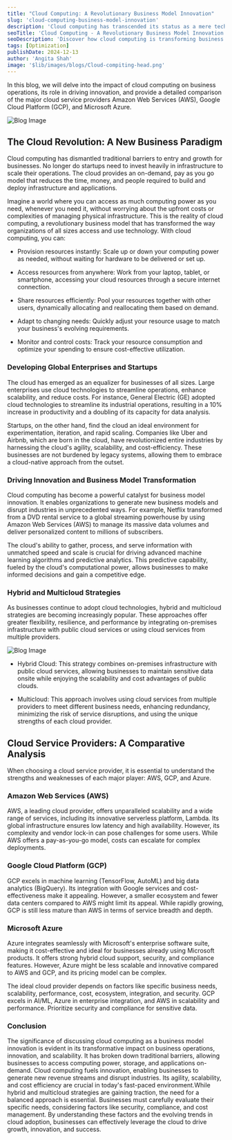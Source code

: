 ```yaml
---
title: "Cloud Computing: A Revolutionary Business Model Innovation"
slug: 'cloud-computing-business-model-innovation'
description: 'Cloud computing has transcended its status as a mere technological advancement to become a transformative business model innovation. This shift has fundamentally reshaped the way businesses operate, innovate, and scale, offering unparalleled agility, scalability, and cost efficiency.'
seoTitle: 'Cloud Computing - A Revolutionary Business Model Innovation'
seoDescription: 'Discover how cloud computing is transforming business operations, innovation, and scalability. Learn about its impact on startups and enterprises, hybrid and multicloud strategies, and a comparative analysis of AWS, GCP, and Azure.'
tags: [Optimization]
publishDate: 2024-12-13
author: 'Angita Shah'
image: '$lib/images/blogs/Cloud-compiting-head.png'
---
```



<div class="blog-details">
<p>In this blog, we will delve into the impact of cloud computing on business operations, its role in driving innovation, and provide a detailed comparison of the major cloud service providers Amazon Web Services (AWS), Google Cloud Platform (GCP), and Microsoft Azure.</p>
<p></p>
<Image
    src={CloudComputingBody1}
    alt="Blog Image"
    class="w-auto py-20"
    />
<h2>The Cloud Revolution: A New Business Paradigm</h2>
<p>Cloud computing has dismantled traditional barriers to entry and growth for businesses. No longer do startups need to invest heavily in infrastructure to scale their operations. The cloud provides an on-demand, pay as you go model that reduces the time, money, and people required to build and deploy infrastructure and applications.</p>
<p>Imagine a world where you can access as much computing power as you need, whenever you need it, without worrying about the upfront costs or complexities of managing physical infrastructure. This is the reality of cloud computing, a revolutionary business model that has transformed the way organizations of all sizes access and use technology. With cloud computing, you can:</p>

<ul>
<li>
<p>Provision resources instantly: Scale up or down your computing power as needed, without waiting for hardware to be delivered or set up.</p>
</li>
<li>
<p>Access resources from anywhere: Work from your laptop, tablet, or smartphone, accessing your cloud resources through a secure internet connection.</p>
</li>
<li>
<p>Share resources efficiently: Pool your resources together with other users, dynamically allocating and reallocating them based on demand.</p>
</li>
<li>
<p>Adapt to changing needs: Quickly adjust your resource usage to match your business's evolving requirements.</p>
</li>
<li>
<p>Monitor and control costs: Track your resource consumption and optimize your spending to ensure cost-effective utilization.</p>
</li>
</ul>
<h3>Developing Global Enterprises and Startups</h3>
<p>The cloud has emerged as an equalizer for businesses of all sizes. Large enterprises use cloud technologies to streamline operations, enhance scalability, and reduce costs. For instance, General Electric (GE) adopted cloud technologies to streamline its industrial operations, resulting in a 10% increase in productivity and a doubling of its capacity for data analysis.</p>
<p>Startups, on the other hand, find the cloud an ideal environment for experimentation, iteration, and rapid scaling. Companies like Uber and Airbnb, which are born in the cloud, have revolutionized entire industries by harnessing the cloud's agility, scalability, and cost-efficiency. These businesses are not burdened by legacy systems, allowing them to embrace a cloud-native approach from the outset.</p>
<h3>Driving Innovation and Business Model Transformation</h3>
<p>Cloud computing has become a powerful catalyst for business model innovation. It enables organizations to generate new business models and disrupt industries in unprecedented ways. For example, Netflix transformed from a DVD rental service to a global streaming powerhouse by using Amazon Web Services (AWS) to manage its massive data volumes and deliver personalized content to millions of subscribers.</p>
<p>The cloud's ability to gather, process, and serve information with unmatched speed and scale is crucial for driving advanced machine learning algorithms and predictive analytics. This predictive capability, fueled by the cloud's computational power, allows businesses to make informed decisions and gain a competitive edge.</p>
<h3>Hybrid and Multicloud Strategies</h3>
<p>As businesses continue to adopt cloud technologies, hybrid and multicloud strategies are becoming increasingly popular. These approaches offer greater flexibility, resilience, and performance by integrating on-premises infrastructure with public cloud services or using cloud services from multiple providers.</p>
<Image
    src={CloudComputingBody2}
    alt="Blog Image"
    class="w-auto py-20"
    />
<ul>
<li>
<p>Hybrid Cloud: This strategy combines on-premises infrastructure with public cloud services, allowing businesses to maintain sensitive data onsite while enjoying the scalability and cost advantages of public clouds.</p>
</li>
<li>
<p>Multicloud: This approach involves using cloud services from multiple providers to meet different business needs, enhancing redundancy, minimizing the risk of service disruptions, and using the unique strengths of each cloud provider.</p>
</li>
</ul>
<h2>Cloud Service Providers: A Comparative Analysis</h2>
<p>When choosing a cloud service provider, it is essential to understand the strengths and weaknesses of each major player: AWS, GCP, and Azure.</p>
<h3>Amazon Web Services (AWS)</h3>
<p>AWS, a leading cloud provider, offers unparalleled scalability and a wide range of services, including its innovative serverless platform, Lambda. Its global infrastructure ensures low latency and high availability. However, its complexity and vendor lock-in can pose challenges for some users. While AWS offers a pay-as-you-go model, costs can escalate for complex deployments.</p>
<h3>Google Cloud Platform (GCP)</h3>
<p>GCP excels in machine learning (TensorFlow, AutoML) and big data analytics (BigQuery). Its integration with Google services and cost-effectiveness make it appealing. However, a smaller ecosystem and fewer data centers compared to AWS might limit its appeal. While rapidly growing, GCP is still less mature than AWS in terms of service breadth and depth.</p>
<h3>Microsoft Azure</h3>
<p>Azure integrates seamlessly with Microsoft's enterprise software suite, making it cost-effective and ideal for businesses already using Microsoft products. It offers strong hybrid cloud support, security, and compliance features. However, Azure might be less scalable and innovative compared to AWS and GCP, and its pricing model can be complex.</p>
<p>The ideal cloud provider depends on factors like specific business needs, scalability, performance, cost, ecosystem, integration, and security. GCP excels in AI/ML, Azure in enterprise integration, and AWS in scalability and performance. Prioritize security and compliance for sensitive data.</p>
<h3>Conclusion</h3>
<p>The significance of discussing cloud computing as a business model innovation is evident in its transformative impact on business operations, innovation, and scalability. It has broken down traditional barriers, allowing businesses to access computing power, storage, and applications on-demand. Cloud computing fuels innovation, enabling businesses to generate new revenue streams and disrupt industries. Its agility, scalability, and cost efficiency are crucial in today's fast-paced environment.While hybrid and multicloud strategies are gaining traction, the need for a balanced approach is essential. Businesses must carefully evaluate their specific needs, considering factors like security, compliance, and cost management. By understanding these factors and the evolving trends in cloud adoption, businesses can effectively leverage the cloud to drive growth, innovation, and success.</p>
</div>


